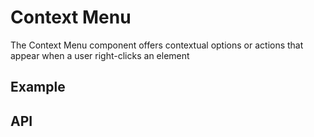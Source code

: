 
<Meta title="Docs/Components/Layers/Context Menu" />

# Context Menu
The Context Menu component offers contextual options or actions that appear when a user right-clicks an element

## Example
<Canvas sourceState="shown" of={ContextMenuStories.Simple} />

## API
<ArgTypes of={ContextMenu} />
